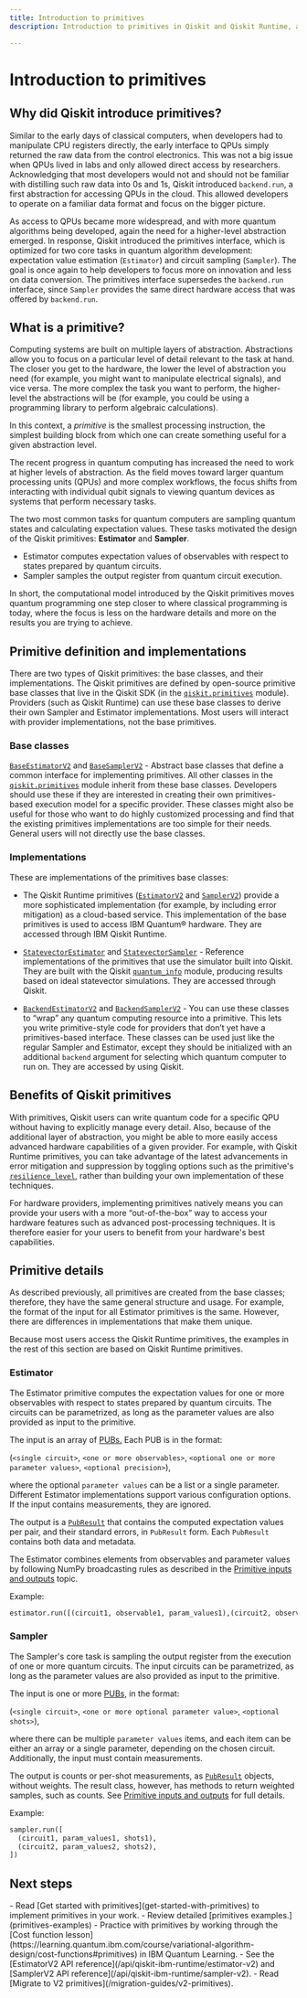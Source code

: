 ```yaml
---
title: Introduction to primitives
description: Introduction to primitives in Qiskit and Qiskit Runtime, and an explanation of available primitives

---
```


# Introduction to primitives

## Why did Qiskit introduce primitives?

Similar to the early days of classical computers, when developers had to manipulate CPU registers directly, the early interface to QPUs simply returned the raw data from the control electronics.
This was not a big issue when QPUs lived in labs and only allowed direct access by researchers.
Acknowledging that most developers would not and should not be familiar with distilling such raw data into 0s and 1s, Qiskit introduced `backend.run`, a first abstraction for accessing QPUs in the cloud. This allowed developers
to operate on a familiar data format and focus on the bigger picture.

As access to QPUs became more widespread, and with more quantum algorithms being developed,
again the need for a higher-level abstraction emerged. In response, Qiskit introduced
the primitives interface, which is optimized for two core tasks in quantum algorithm development:
expectation value estimation (`Estimator`) and circuit sampling (`Sampler`). The goal is once
again to help developers to focus more on innovation and less on data conversion. The primitives interface supersedes the `backend.run` interface, since `Sampler` provides the same direct hardware access that was offered by `backend.run`. 

## What is a primitive?

Computing systems are built on multiple layers of abstraction. Abstractions allow you to focus on a
particular level of detail relevant to the task at hand. The closer you get to the hardware,
the lower the level of abstraction you need (for example, you might
want to manipulate electrical signals), and vice versa. The more complex the task you want to perform,
the higher-level the abstractions will be (for example, you could be using a programming library to perform
algebraic calculations).

In this context, a *primitive* is the smallest processing instruction, the simplest building block from which
one can create something useful for a given abstraction level.

The recent progress in quantum computing has increased the need to work at higher levels of abstraction.
As the field moves toward larger quantum processing units (QPUs) and more complex workflows, the focus shifts from interacting with individual
qubit signals to viewing quantum devices as systems that perform necessary tasks.

The two most common tasks for quantum computers are sampling quantum states and calculating expectation values.
These tasks motivated the design of the Qiskit primitives: **Estimator** and **Sampler**.

- Estimator computes expectation values of observables with respect to states prepared by quantum circuits.
- Sampler samples the output register from quantum circuit execution.

In short, the computational model introduced by the Qiskit primitives moves quantum programming one step closer
to where classical programming is today, where the focus is less on the hardware details and more on the results
you are trying to achieve.

## Primitive definition and implementations

There are two types of Qiskit primitives: the base classes, and their implementations. The Qiskit primitives are defined by open-source primitive base classes that live in the Qiskit SDK (in the  [`qiskit.primitives`](/api/qiskit/primitives) module). Providers (such as Qiskit Runtime) can use these base classes to derive their own Sampler and Estimator implementations.  Most users will interact with provider implementations, not the base primitives.

### Base classes

[`BaseEstimatorV2`](/api/qiskit/qiskit.primitives.BaseEstimatorV2) and [`BaseSamplerV2`](/api/qiskit/qiskit.primitives.BaseSamplerV2) - Abstract base classes that define a common interface for implementing primitives. All other classes in the [`qiskit.primitives`](/api/qiskit/primitives) module inherit from these base classes.  Developers should use these if they are interested in creating their own primitives-based execution model for a specific provider. These classes might also be useful for those who want to do highly customized processing and find that the existing primitives implementations are too simple for their needs. General users will not directly use the base classes.

<span id="implementations"></span>
### Implementations

These are implementations of the primitives base classes:

- The Qiskit Runtime primitives ([`EstimatorV2`](/api/qiskit-ibm-runtime/estimator-v2) and [`SamplerV2`](/api/qiskit-ibm-runtime/sampler-v2)) provide a more sophisticated implementation (for example, by including error mitigation) as a cloud-based service. This implementation of the base primitives is used to access IBM Quantum&reg; hardware.  They are accessed through IBM Qiskit Runtime.

- [`StatevectorEstimator`](/api/qiskit/qiskit.primitives.StatevectorEstimator) and [`StatevectorSampler`](/api/qiskit/qiskit.primitives.StatevectorSampler#statevectorsampler) - Reference implementations of the primitives that use the simulator built into Qiskit. They are built with the Qiskit [`quantum_info`](/api/qiskit/quantum_info#quantum-information) module, producing results based on ideal statevector simulations.  They are accessed through Qiskit.

- [`BackendEstimatorV2`](/api/qiskit/qiskit.primitives.BackendEstimatorV2) and [`BackendSamplerV2`](/api/qiskit/qiskit.primitives.BackendSamplerV2) - You can use these classes to “wrap” any quantum computing resource into a primitive. This lets you write primitive-style code for providers that don’t yet have a primitives-based interface. These classes can be used just like the regular Sampler and Estimator, except they should be initialized with an additional `backend` argument for selecting which quantum computer to run on. They are accessed by using Qiskit.

## Benefits of Qiskit primitives

With primitives, Qiskit users can write quantum code for a specific QPU without having to explicitly
manage every detail. Also, because of the additional layer of abstraction, you might be able to more easily
access advanced hardware capabilities of a given provider. For example, with Qiskit Runtime primitives,
you can take advantage of the latest advancements in error mitigation and suppression by toggling options such as the primitive's [`resilience_level`,](/api/qiskit-ibm-runtime/options-estimator-options#resilience_level) rather than building your own implementation of these techniques.

For hardware providers, implementing primitives natively means you can provide your users with a more “out-of-the-box”
way to access your hardware features such as advanced post-processing techniques. It is therefore easier for your users to benefit from your hardware's best capabilities.

## Primitive details

As described previously, all primitives are created from the base classes; therefore, they have the same general structure and usage.  For example, the format of the input for all Estimator primitives is the same.  However, there are differences in implementations that make them unique.

<Admonition type="note">
Because most users access the Qiskit Runtime primitives, the examples in the rest of this section are based on Qiskit Runtime primitives.
</Admonition>

<span id="estimator"></span>
### Estimator

The Estimator primitive computes the expectation values for one or more observables with respect to states prepared by quantum circuits. The circuits can be parametrized, as long as the parameter values are also provided as input to the primitive.

The input is an array of [PUBs.](/guides/primitive-input-output#pubs) Each PUB is in the format:

(`<single circuit>`, `<one or more observables>`, `<optional one or more parameter values>`, `<optional precision>`),

where the optional `parameter values` can be a list or a single parameter.  Different Estimator implementations support various configuration options. If the input contains measurements, they are ignored.

The output is a [`PubResult`](/api/qiskit/qiskit.primitives.PubResult#pubresult) that contains the computed expectation values per pair, and their standard errors, in `PubResult` form. Each `PubResult` contains both data and metadata.

The Estimator combines elements from observables and parameter values by following NumPy broadcasting rules as described in the [Primitive inputs and outputs](primitive-input-output#broadcasting-rules) topic.

Example:

```python
estimator.run([(circuit1, observable1, param_values1),(circuit2, observable2, param_values2)])
```

<span id="sampler"></span>
### Sampler

The Sampler's core task is sampling the output register from the execution of one or more quantum circuits. The input circuits can be parametrized, as long as the parameter values are also provided as input to the primitive.

The input is one or more [PUBs,](/guides/primitive-input-output#pubs) in the format:

(`<single circuit>`, `<one or more optional parameter value>`, `<optional shots>`),

where there can be multiple `parameter values` items, and each item can be either an array or a single parameter, depending on the chosen circuit. Additionally, the input must contain measurements.

The output is counts or per-shot measurements, as [`PubResult`](/api/qiskit/qiskit.primitives.PubResult#pubresult) objects, without weights. The result class, however, has methods to return weighted samples, such as counts. See [Primitive inputs and outputs](primitive-input-output#broadcasting-rules) for full details.

Example:

```python
sampler.run([
  (circuit1, param_values1, shots1),
  (circuit2, param_values2, shots2),
])
```

## Next steps

<Admonition type="tip" title="Recommendations">
    - Read [Get started with primitives](get-started-with-primitives) to implement primitives in your work.
    - Review detailed [primitives examples.](primitives-examples)
    - Practice with primitives by working through the [Cost function lesson](https://learning.quantum.ibm.com/course/variational-algorithm-design/cost-functions#primitives) in IBM Quantum Learning.
    - See the [EstimatorV2 API reference](/api/qiskit-ibm-runtime/estimator-v2) and [SamplerV2 API reference](/api/qiskit-ibm-runtime/sampler-v2).
    - Read [Migrate to V2 primitives](/migration-guides/v2-primitives).
</Admonition>

